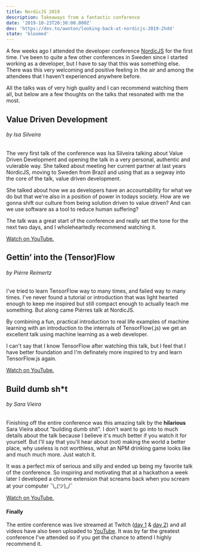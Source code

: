 ```yaml
---
title: NordicJS 2019
description: Takeaways from a fantastic conference
date: '2019-10-23T20:30:00.000Z'
dev: 'https://dev.to/awnton/looking-back-at-nordicjs-2019-2hdd'
state: 'bloomed'
---
```


A few weeks ago I attended the developer conference [NordicJS](https://nordicjs.com) for the first time. I've been to quite a few other conferences in Sweden since I started working as a developer, but I have to say that this was something else. There was this very welcoming and positive feeling in the air and among the attendees that I haven't experienced anywhere before.

All the talks was of very high quality and I can recommend watching them all, but below are a few thoughts on the talks that resonated with me the most.

## Value Driven Development

###### by Isa Silveira

The very first talk of the conference was Isa Silveira talking about Value Driven Development and opening the talk in a very personal, authentic and vulerable way. She talked about meeting her current partner at last years NordicJS, moving to Sweden from Brazil and using that as a segway into the core of the talk, value driven development.

She talked about how we as developers have an accountability for what we do but that we're also in a position of power in todays society. How are we gonna shift our culture from being solution driven to value driven? And can we use software as a tool to reduce human suffering?

The talk was a great start of the conference and really set the tone for the next two days, and I wholeheartedly recommend watching it.

[Watch on YouTube.](https://www.youtube.com/watch?v=8BIcQLlsGl0)

## Gettin’ into the (Tensor)Flow

###### by Piérre Reimertz

I've tried to learn TensorFlow way to many times, and failed way to many times. I've never found a tutorial or introduction that was light hearted enough to keep me inspired but still compact enough to actually teach me something. But along came Piérres talk at NordicJS.

By combining a fun, practical introduction to real life examples of machine learning with an introduction to the internals of TensorFlow(.js) we get an excellent talk using machine learning as a web developer.

I can't say that I know TensorFlow after watching this talk, but I feel that I have better foundation and I'm definately more inspired to try and learn TensorFlow.js again.

[Watch on YouTube.](https://www.youtube.com/watch?v=9dFirBNYK1E)

## Build dumb sh\*t

###### by Sara Vieira

Finishing off the entire conference was this amazing talk by the **hilarious** Sara Vieira about "building dumb shit". I don't want to go into to much details about the talk because I believe it's much better if you watch it for yourself. But I'll say that you'll hear about (not) making the world a better place, why useless is not worthless, what an NPM drinking game looks like and much much more. Just watch it.

It was a perfect mix of serious and silly and ended up being my favorite talk of the conference. So inspiring and motivating that at a hackathon a week later I developed a chrome extension that screams back when you scream at your computer ¯\\\_(ツ)\_/¯

[Watch on YouTube.](https://www.youtube.com/watch?v=zVsV01k1xUU)

#### Finally

The entire conference was live streamed at Twitch ([day 1](https://www.twitch.tv/videos/492603232) & [day 2](https://www.twitch.tv/videos/493016688)) and all videos have also been uploaded to [YouTube](https://www.youtube.com/user/nordicjs). It was by far the greatest conference I've attended so if you get the chance to attend I highly recommend it.
